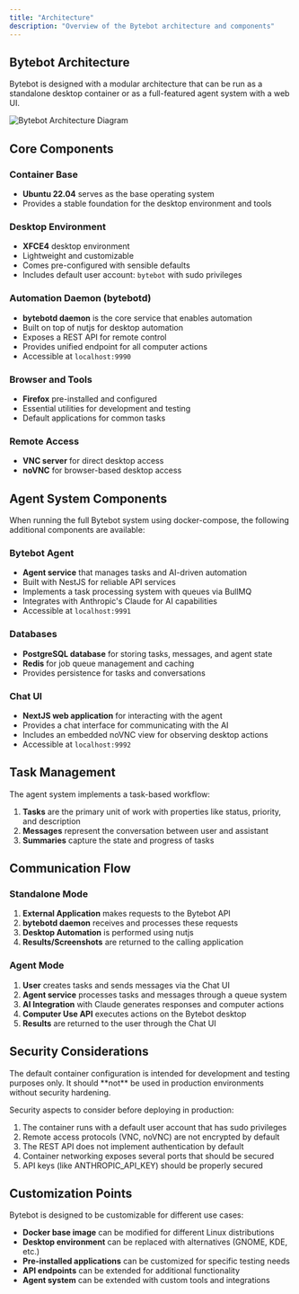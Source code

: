 ```yaml
---
title: "Architecture"
description: "Overview of the Bytebot architecture and components"
---
```


## Bytebot Architecture

Bytebot is designed with a modular architecture that can be run as a standalone desktop container or as a full-featured agent system with a web UI.

<img
  src="/images/agent-architecture.png"
  alt="Bytebot Architecture Diagram"
  className="w-full max-w-4xl"
/>

## Core Components

### Container Base

- **Ubuntu 22.04** serves as the base operating system
- Provides a stable foundation for the desktop environment and tools

### Desktop Environment

- **XFCE4** desktop environment
- Lightweight and customizable
- Comes pre-configured with sensible defaults
- Includes default user account: `bytebot` with sudo privileges

### Automation Daemon (bytebotd)

- **bytebotd daemon** is the core service that enables automation
- Built on top of nutjs for desktop automation
- Exposes a REST API for remote control
- Provides unified endpoint for all computer actions
- Accessible at `localhost:9990`

### Browser and Tools

- **Firefox** pre-installed and configured
- Essential utilities for development and testing
- Default applications for common tasks

### Remote Access

- **VNC server** for direct desktop access
- **noVNC** for browser-based desktop access

## Agent System Components

When running the full Bytebot system using docker-compose, the following additional components are available:

### Bytebot Agent

- **Agent service** that manages tasks and AI-driven automation
- Built with NestJS for reliable API services
- Implements a task processing system with queues via BullMQ
- Integrates with Anthropic's Claude for AI capabilities
- Accessible at `localhost:9991`

### Databases

- **PostgreSQL database** for storing tasks, messages, and agent state
- **Redis** for job queue management and caching
- Provides persistence for tasks and conversations

### Chat UI

- **NextJS web application** for interacting with the agent
- Provides a chat interface for communicating with the AI
- Includes an embedded noVNC view for observing desktop actions
- Accessible at `localhost:9992`

## Task Management

The agent system implements a task-based workflow:

1. **Tasks** are the primary unit of work with properties like status, priority, and description
2. **Messages** represent the conversation between user and assistant
3. **Summaries** capture the state and progress of tasks

## Communication Flow

### Standalone Mode

1. **External Application** makes requests to the Bytebot API
2. **bytebotd daemon** receives and processes these requests
3. **Desktop Automation** is performed using nutjs
4. **Results/Screenshots** are returned to the calling application

### Agent Mode

1. **User** creates tasks and sends messages via the Chat UI
2. **Agent service** processes tasks and messages through a queue system
3. **AI Integration** with Claude generates responses and computer actions
4. **Computer Use API** executes actions on the Bytebot desktop
5. **Results** are returned to the user through the Chat UI

## Security Considerations

<Warning>
  The default container configuration is intended for development and testing
  purposes only. It should **not** be used in production environments without
  security hardening.
</Warning>

Security aspects to consider before deploying in production:

1. The container runs with a default user account that has sudo privileges
2. Remote access protocols (VNC, noVNC) are not encrypted by default
3. The REST API does not implement authentication by default
4. Container networking exposes several ports that should be secured
5. API keys (like ANTHROPIC_API_KEY) should be properly secured

## Customization Points

Bytebot is designed to be customizable for different use cases:

- **Docker base image** can be modified for different Linux distributions
- **Desktop environment** can be replaced with alternatives (GNOME, KDE, etc.)
- **Pre-installed applications** can be customized for specific testing needs
- **API endpoints** can be extended for additional functionality
- **Agent system** can be extended with custom tools and integrations
